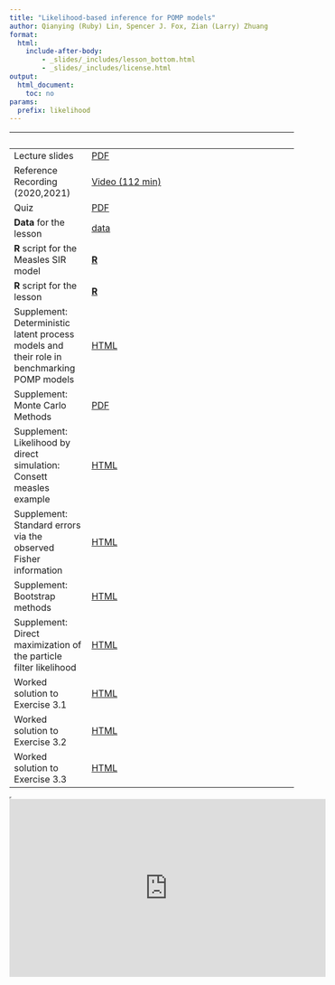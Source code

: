 ```yaml
---
title: "Likelihood-based inference for POMP models"
author: Qianying (Ruby) Lin, Spencer J. Fox, Zian (Larry) Zhuang
format: 
  html: 
    include-after-body:
        - _slides/_includes/lesson_bottom.html
        - _slides/_includes/license.html
output:
  html_document:
    toc: no
params:
  prefix: likelihood
---
```



| &nbsp;                            | &nbsp;                                                                                     |
|-----------------------------------|--------------------------------------------------------------------------------------------|
| Lecture slides | [PDF](slides/pfilter/main.pdf) |
| Reference Recording (2020,2021) | [Video (112 min)](https://www.youtube.com/playlist?list=PLluGwj6FGt2RRi-TRckg7Lud87ZKIJTZ8) |
| Quiz | [PDF](slides/pfilter/quiz.pdf) |
| **Data** for the lesson | [data](slides/pfilter/Measles_Consett_1948.csv)|
| **R** script for the Measles SIR model | [**R**](slides/stochsim/model_measSIR.R)|
| **R** script for the lesson | [**R**](slides/pfilter/main.R) |
| Supplement: Deterministic latent process models and their role in benchmarking POMP models | [HTML](slides/pfilter/deterministic.html) |
| Supplement: Monte Carlo Methods | [PDF](slides/pfilter/monteCarlo.pdf) |
| Supplement: Likelihood by direct simulation: Consett measles example | [HTML](slides/pfilter/directSimulation.html) |
| Supplement: Standard errors via the observed Fisher information | [HTML](slides/pfilter/fisherSE.html) |
| Supplement: Bootstrap methods | [HTML](slides/pfilter/bootstrap.html) |
| Supplement: Direct maximization of the particle filter likelihood | [HTML](slides/pfilter/pf-in-Nelder-Mead.html) |
| Worked solution to Exercise 3.1 | [HTML](slides/pfilter/Q_slice.html) |
| Worked solution to Exercise 3.2 | [HTML](slides/pfilter/expense.html) |
| Worked solution to Exercise 3.3 | [HTML](slides/pfilter/loglikest.html) |



<iframe width="0" height="0">

</iframe>

<iframe data-external="1" width="560" height="315" src="https://www.youtube-nocookie.com/embed/videoseries?list=PLluGwj6FGt2RRi-TRckg7Lud87ZKIJTZ8" frameborder="0" allow="accelerometer; autoplay; encrypted-media; gyroscope; picture-in-picture" allowfullscreen>

</iframe>
